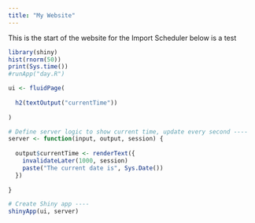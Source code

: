 ```yaml
---
title: "My Website"
---
```


This is the start of the website for the Import Scheduler
below is a test
```r
library(shiny)
hist(rnorm(50))
print(Sys.time())
#runApp("day.R")

ui <- fluidPage(
  
  h2(textOutput("currentTime"))
  
)

# Define server logic to show current time, update every second ----
server <- function(input, output, session) {
  
  output$currentTime <- renderText({
    invalidateLater(1000, session)
    paste("The current date is", Sys.Date())
  })
  
}

# Create Shiny app ----
shinyApp(ui, server)
```